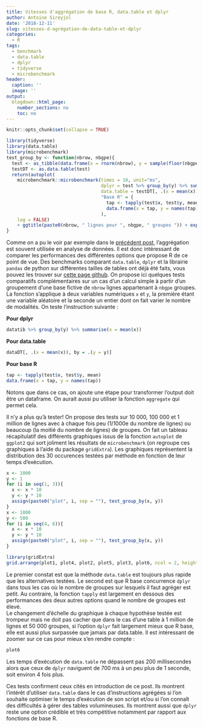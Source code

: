 ```yaml
---
title: Vitesses d'aggrégation de base R, data.table et dplyr
author: Antoine Sireyjol
date: '2018-12-11'
slug: vitesses-d-agrégation-de-data-table-et-dplyr
categories:
  - R
tags:
  - benchmark
  - data.table
  - dplyr
  - tidyverse
  - microbenchmark
header:
  caption: ''
  image: ''
output:
  blogdown::html_page:
    number_sections: no
    toc: no
---
```


```r
knitr::opts_chunk$set(collapse = TRUE)
```


```r
library(tidyverse)
library(data.table)
library(microbenchmark)
test_group_by <- function(nbrow, nbgpe){
  test <- as_tibble(data.frame(x = rnorm(nbrow), y = sample(floor(nbgpe), replace = TRUE)))
  testDT <- as.data.table(test)
  return(autoplot(
    microbenchmark::microbenchmark(times = 10, unit="ms", 
                                   dplyr = test %>% group_by(y) %>% summarise(x = mean(x)),
                                   data.table = testDT[, .(x = mean(x)), by = .(y = y)],
                                   "Base R" = {
                                     tap <- tapply(test$x, test$y, mean)
                                     data.frame(x = tap, y = names(tap))}
                                   ),
    log = FALSE)
    + ggtitle(paste0(nbrow, " lignes pour ", nbgpe, " groupes ")) + expand_limits(y = 0))
}
```

Comme on a pu le voir par exemple dans le [précédent post](https://antoinesir.rbind.io/post/comparaisons-base-r-dplyr-data-table/), l'aggrégation est souvent utilisée en analyse de données. Il est donc intéressant de comparer les performances des différentes options que propose R de ce point de vue. Des benchmarks comparant `data.table`, `dplyr` et la librairie `pandas` de python sur différentes tailles de tables ont déjà été faits, vous pouvez les trouver sur [cette page github](https://github.com/Rdatatable/data.table/wiki/Benchmarks-%3A-Grouping). On propose ici quelques tests comparatifs complémentaires sur un cas d'un calcul simple à partir d'un groupement d'une base fictive de `nbrow` lignes appartenant à `nbgpe` groupes. La fonction s'applique à deux variables numériques `x` et `y`, la première étant une variable aléatoire et la seconde un entier dont on fait varier le nombre de modalités. On teste l'instruction suivante :  

__Pour dplyr__
```r
datatib %>% group_by(y) %>% summarise(x = mean(x))
```

__Pour data.table__
```r
dataDT[, .(x = mean(x)), by = .(y = y)]
```

__Pour base R__
```r
tap <- tapply(test$x, test$y, mean)
data.frame(x = tap, y = names(tap))
```
Notons que dans ce cas, on ajoute une étape pour transformer l'output doit être un dataframe. On aurait aussi pu utiliser la fonction `aggregate` qui permet cela.

Il n'y a plus qu'à tester! On propose des tests sur 10 000, 100 000 et 1 million de lignes avec à chaque fois peu (1/1000e du nombre de lignes) ou beaucoup (la moitié du nombre de lignes) de groupes. On fait un tableau récapitulatif des différents graphiques issus de la fonction `autoplot` de  `ggplot2` qui sort joliment les résultats de `microbenchmark` (on regroupe ces graphiques à l'aide du package `gridExtra`). Les graphiques représentent la distribution des 30 occurences testées par méthode en fonction de leur temps d'exécution.

```r
x <- 1000
y <- 1
for (i in seq(1, 3)){
  x <- x * 10
  y <- y * 10
  assign(paste0("plot", i, sep = ""), test_group_by(x, y))
}
x <- 1000
y <- 500
for (i in seq(4, 6)){
  x <- x * 10
  y <- y * 10
  assign(paste0("plot", i, sep = ""), test_group_by(x, y))
}

library(gridExtra)
grid.arrange(plot1, plot4, plot2, plot5, plot3, plot6, ncol = 2, heights = c(8, 8, 8))

```

Le premier constat est que la méthode `data.table` est toujours plus rapide que les alternatives testées. Le second est que R base concurrence `dplyr` dans tous les cas où le nombre de groupes sur lesquels il faut agréger est petit. Au contraire, la fonction `tapply` est largement en dessous des performances des deux autres options quand le nombre de groupes est élevé.  
Le changement d'échelle du graphique à chaque hypothèse testée est trompeur mais ne doit pas cacher que dans le cas d'une table à 1 million de lignes et 50 000 groupes, si l'option `dplyr` fait largement mieux que R base, elle est aussi plus surpassée que jamais par data.table. Il est intéressant de zoomer sur ce cas pour mieux s'en rendre compte :  

```r
plot6
```

Les temps d'exécution de `data.table` ne dépassent pas 200 millisecondes alors que ceux de `dplyr` naviguent de 700 ms à un peu plus de 1 seconde, soit environ 4 fois plus.  

Ces tests confirment ceux cités en introduction de ce post. Ils montrent l'intérêt d'utiliser `data.table` dans le cas d'instructions agrégées si l'on souhaite optimiser le temps d'exécution de son script et/ou si l'on connaît des difficultés à gérer des tables volumineuses. Ils montrent aussi que `dplyr` reste une option crédible et très compétitive notamment par rapport aux fonctions de base R.
